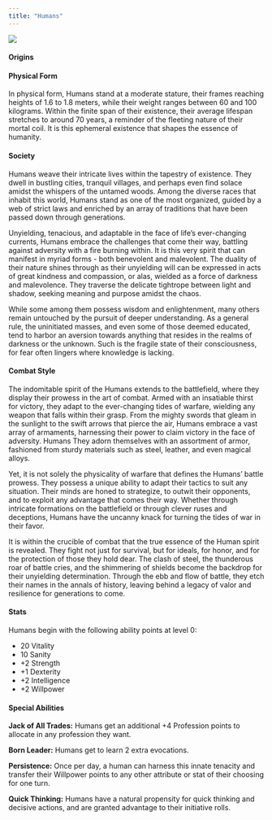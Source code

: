```yaml
---
title: "Humans"
---
```


<div class = "sidefigure">
  ![](../../../figures/human.png){fig-alt="Human" fig-align="right"}
</div>

#### Origins



#### Physical Form

In physical form, Humans stand at a moderate stature, their frames reaching heights of 1.6 to 1.8 meters, while their weight ranges between 60 and 100 kilograms. Within the finite span of their existence, their average lifespan stretches to around 70 years, a reminder of the fleeting nature of their mortal coil. It is this ephemeral existence that shapes the essence of humanity.

#### Society

Humans weave their intricate lives within the tapestry of existence. They dwell in bustling cities, tranquil villages, and perhaps even find solace amidst the whispers of the untamed woods. Among the diverse races that inhabit this world, Humans stand as one of the most organized, guided by a web of strict laws and enriched by an array of traditions that have been passed down through generations. 

Unyielding, tenacious, and adaptable in the face of life's ever-changing currents, Humans embrace the challenges that come their way, battling against adversity with a fire burning within. It is this very spirit that can manifest in myriad forms - both benevolent and malevolent. The duality of their nature shines through as their unyielding will can be expressed in acts of great kindness and compassion, or alas, wielded as a force of darkness and malevolence. They traverse the delicate tightrope between light and shadow, seeking meaning and purpose amidst the chaos.

While some among them possess wisdom and enlightenment, many others remain untouched by the pursuit of deeper understanding. As a general rule, the uninitiated masses, and even some of those deemed educated, tend to harbor an aversion towards anything that resides in the realms of darkness or the unknown. Such is the fragile state of their consciousness, for fear often lingers where knowledge is lacking.

#### Combat Style

The indomitable spirit of the Humans extends to the battlefield, where they display their prowess in the art of combat. Armed with an insatiable thirst for victory, they adapt to the ever-changing tides of warfare, wielding any weapon that falls within their grasp. From the mighty swords that gleam in the sunlight to the swift arrows that pierce the air, Humans embrace a vast array of armaments, harnessing their power to claim victory in the face of adversity. Humans They adorn themselves with an assortment of armor, fashioned from sturdy materials such as steel, leather, and even magical alloys.

Yet, it is not solely the physicality of warfare that defines the Humans' battle prowess. They possess a unique ability to adapt their tactics to suit any situation. Their minds are honed to strategize, to outwit their opponents, and to exploit any advantage that comes their way. Whether through intricate formations on the battlefield or through clever ruses and deceptions, Humans have the uncanny knack for turning the tides of war in their favor.

It is within the crucible of combat that the true essence of the Human spirit is revealed. They fight not just for survival, but for ideals, for honor, and for the protection of those they hold dear. The clash of steel, the thunderous roar of battle cries, and the shimmering of shields become the backdrop for their unyielding determination. Through the ebb and flow of battle, they etch their names in the annals of history, leaving behind a legacy of valor and resilience for generations to come.

#### Stats

Humans begin with the following ability points at level 0:

-   20 Vitality
-   10 Sanity
-   +2 Strength
-   +1 Dexterity
-   +2 Intelligence
-   +2 Willpower

#### Special Abilities

**Jack of All Trades:** Humans get an additional +4 Profession points to allocate in any profession they want.

**Born Leader:** Humans get to learn 2 extra evocations.

**Persistence:** Once per day, a human can harness this innate tenacity and transfer their Willpower points to any other attribute or stat of their choosing for one turn.

**Quick Thinking:** Humans have a natural propensity for quick thinking and decisive actions, and are granted advantage to their initiative rolls.

